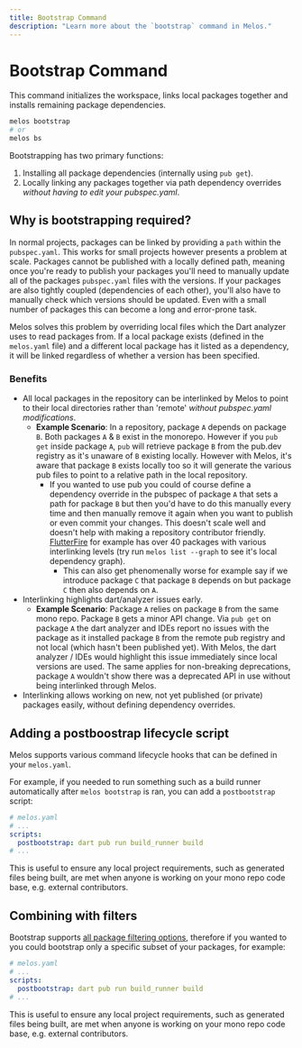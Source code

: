 ```yaml
---
title: Bootstrap Command
description: "Learn more about the `bootstrap` command in Melos."
---
```


# Bootstrap Command

This command initializes the workspace, links local packages together and installs remaining package dependencies.

```bash
melos bootstrap
# or
melos bs
```

Bootstrapping has two primary functions:

1. Installing all package dependencies (internally using `pub get`).
2. Locally linking any packages together via path dependency overrides _without having to edit your pubspec.yaml_.

## Why is bootstrapping required?

In normal projects, packages can be linked by providing a `path` within the `pubspec.yaml`. This works for small
projects however presents a problem at scale. Packages cannot be published with a locally defined path, meaning
once you're ready to publish your packages you'll need to manually update all of the packages `pubspec.yaml` files
with the versions. If your packages are also tightly coupled (dependencies of each other), you'll also have to manually
check which versions should be updated. Even with a small number of packages this can become a long and error-prone task.

Melos solves this problem by overriding local files which the Dart analyzer uses to read packages from. If a local package
exists (defined in the `melos.yaml` file) and a different local package has it listed as a dependency, it will be linked
regardless of whether a version has been specified.


### Benefits

- All local packages in the repository can be interlinked by Melos to point to their local directories rather than 'remote' _without pubspec.yaml modifications_.
  - **Example Scenario**: In a repository, package `A` depends on package `B`. Both packages `A` & `B` exist in the monorepo. However if you `pub get` inside package `A`, `pub` will retrieve package `B` from the pub.dev registry as it's unaware of `B` existing locally. However with Melos, it's aware that package `B` exists locally too so it will generate the various pub files to point to a relative path in the local repository.
    - If you wanted to use pub you could of course define a dependency override in the pubspec of package `A` that sets a path for package `B` but then you'd have to do this manually every time and then manually remove it again when you want to publish or even commit your changes. This doesn't scale well and doesn't help with making a repository contributor friendly. [FlutterFire](https://github.com/FirebaseExtended/flutterfire) for example has over 40 packages with various interlinking levels (try run `melos list --graph` to see it's local dependency graph).
      - This can also get phenomenally worse for example say if we introduce package `C` that package `B` depends on but package `C` then also depends on `A`.
- Interlinking highlights dart/analyzer issues early.
  - **Example Scenario**: Package `A` relies on package `B` from the same mono repo. Package `B` gets a minor API change. Via `pub get` on package `A` the dart analyzer and IDEs report no issues with the package as it installed package `B` from the remote pub registry and not local (which hasn't been published yet). With Melos, the dart analyzer / IDEs would highlight this issue immediately since local versions are used. The same applies for non-breaking deprecations, package `A` wouldn't show there was a deprecated API in use without being interlinked through Melos.
- Interlinking allows working on new, not yet published (or private) packages easily, without defining dependency overrides.

## Adding a postboostrap lifecycle script

Melos supports various command lifecycle hooks that can be defined in your `melos.yaml`.

For example, if you needed to run something such as a build runner automatically after `melos bootstrap` is ran, you can add a
`postbootstrap` script:

```yaml
# melos.yaml
# ...
scripts:
  postbootstrap: dart pub run build_runner build
# ...
```

This is useful to ensure any local project requirements, such as generated files being built, are met when anyone is working on
your mono repo code base, e.g. external contributors.

## Combining with filters

Bootstrap supports [all package filtering options](/filters), therefore if you wanted to you could bootstrap only a specific subset of your packages, for example:

```yaml
# melos.yaml
# ...
scripts:
  postbootstrap: dart pub run build_runner build
# ...
```

This is useful to ensure any local project requirements, such as generated files being built, are met when anyone is working on
your mono repo code base, e.g. external contributors.
